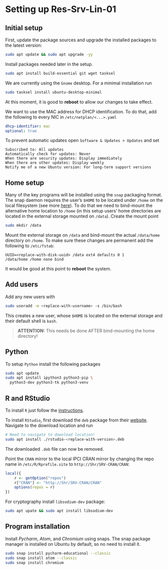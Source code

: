 # Setting up Res-Srv-Lin-01 {-}

## Initial setup {-}

First, update the package sources and upgrade the installed packages to the
latest version:


```bash
sudo apt update && sudo apt upgrade -yy
```

Install packages needed later in the setup.

```bash
sudo apt install build-essential git wget tasksel
```

We are currently using the `Gnome` desktop. For a minimal installation run

```bash
sudo tasksel install ubuntu-desktop-minimal
```

At this moment, it is good to **reboot** to allow our changes to take effect.

We want to use the MAC address for DHCP identification. To do that, add the
following to every NIC in `/etc/netplan/<...>.yaml`
```yaml
dhcp-identifier: mac
optional: true
```

To prevent automatic updates open `Software & Updates > Updates` and set
```
Subscribed to: All updates
Automatically check for updates: Never
When there are security updates: Display immediately
When there are other updates: Display weekly
Notify me of a new Ubuntu version: For long-term support versions
```

## Home setup {-}

Many of the key programs will be installed using the `snap` packaging format.
The snap daemon requires the user's `$HOME` to be located under `/home` on the
local filesystem (see more
[here](https://snapcraft.io/docs/home-outside-home)). To do that we need to
bind-mount the alternative home location to `/home` (in this setup users' home
directories are located in the external storage mounted on `/data`). Create the
mount point

```bash
sudo mkdir /data
```

Mount the external storage on `/data` and bind-mount the actual `/data/home`
directory on `/home`. To make sure these changes are permanent add the following
to `/etc/fstab`:

```
UUID=<replace-with-disk-uuid> /data ext4 defaults 0 1
/data/home /home none bind
```

It would be good at this point to **reboot** the system. 

## Add users {-}

Add any new users with

```bash
sudo useradd -m <replace-with-username> -s /bin/bash
```

This creates a new user, whose `$HOME` is located on the external storage and their
default shell is `bash`.

> **ATTENTION:** This needs be done AFTER bind-mounting the home directory!

## Python {-}

To setup `Python` install the following packages

```bash
sudo apt update
sudo apt install ipython3 python3-pip \
  python3-dev python3-tk python3-venv
```

## R and RStudio {-}

To install `R` just follow the
[instructions](https://cran.r-project.org/bin/linux/ubuntu/fullREADME.html).

To install `RStudio`, first download the `deb` package from their
[website](https://www.rstudio.com/products/rstudio/download/#download). Navigate
to the download location and run

```bash
# Need to navigate to download location!
sudo apt install ./rstudio-<replace-with-version>.deb
```

The downloaded `.deb` file can now be removed.

Point the `CRAN` mirror to the local IPCI CRAN mirror by changing the repo name
in `/etc/R/Rprofile.site` to `http://Shr/SRV-CRAN/CRAN`:

```r
local({
    r <- getOption("repos")
    r["CRAN"] <- "http://Shr/SRV-CRAN/CRAN"
    options(repos = r)
})
```

For cryptography install `libsodium-dev` package:

```bash
sudo apt upate && sudo apt install libsodium-dev
```

## Program installation {-}

Install _Pycharm_, _Atom_, and _Chromium_ using snaps. The snap package manager
is installed on Ubuntu by default, so no need to install it.

```bash
sudo snap install pycharm-educational --classic
sudo snap install atom --classic
sudo snap install chromium
```
